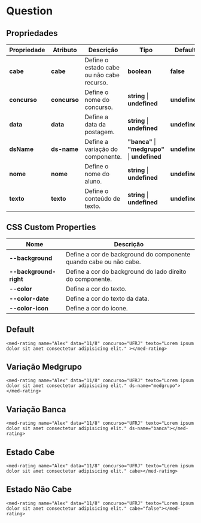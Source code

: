 
<Meta title="Components/Core/Message List/Usage" />

# Question

## Propriedades

| Propriedade   | Atributo      | Descrição                                  | Tipo                                                     | Default       |
| ------------- | ------------- | ------------------------------------------ | -------------------------------------------------------- | ------------- |
| **cabe**      | **cabe**      | Define o estado cabe ou não cabe recurso.  | **boolean**                                              | **false**     |
| **concurso**  | **concurso**  | Define o nome do concurso.                 | **string** \| **undefined**                              | **undefined** |
| **data**      | **data**      | Define a data da postagem.                 | **string** \| **undefined**                              | **undefined** |
| **dsName**    | **ds-name**   | Define a variação do componente.           | **"banca"** \| **"medgrupo"** \| **undefined**           | **undefined** |
| **nome**      | **nome**      | Define o nome do aluno.                    | **string** \| **undefined**                              | **undefined** |
| **texto**     | **texto**     | Define o conteúdo de texto.                | **string** \| **undefined**                              | **undefined** |

## CSS Custom Properties

| Nome                   | Descrição                                                           |
| --------------------   | ---------------------------------------------------------------   |
| **--background**       | Define a cor de background do componente quando cabe ou não cabe. |
| **--background-right** | Define a cor do background do lado direito do componente.         |
| **--color**            | Define a cor do texto.                                            |
| **--color-date**       | Define a cor do texto da data.                                    |
| **--color-icon**       | Define a cor do icone.                                            |

## Default

```
<med-rating name="Alex" data="11/8" concurso="UFRJ" texto="Lorem ipsum dolor sit amet consectetur adipisicing elit." ></med-rating>
```

## Variação Medgrupo

```
<med-rating name="Alex" data="11/8" concurso="UFRJ" texto="Lorem ipsum dolor sit amet consectetur adipisicing elit." ds-name="medgrupo"></med-rating>
```

## Variação Banca

```
<med-rating name="Alex" data="11/8" concurso="UFRJ" texto="Lorem ipsum dolor sit amet consectetur adipisicing elit." ds-name="banca"></med-rating>
```

## Estado Cabe

```
<med-rating name="Alex" data="11/8" concurso="UFRJ" texto="Lorem ipsum dolor sit amet consectetur adipisicing elit." cabe></med-rating>
```

## Estado Não Cabe

```
<med-rating name="Alex" data="11/8" concurso="UFRJ" texto="Lorem ipsum dolor sit amet consectetur adipisicing elit." cabe="false"></med-rating>
```
